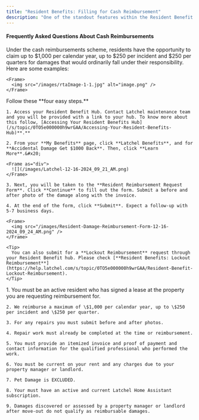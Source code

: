 ```yaml
---
title: "Resident Benefits: Filling for Cash Reimbursement"
description: "One of the standout features within the Resident Benefit Hub is the ability to file for reimbursements. We offer several types of reimbursements, and this guide is designed particularly to help residents like you understand more about cash reimbursements."
---
```


#### Frequently Asked Questions About Cash Reimbursements

<AccordionGroup>
  <Accordion title="How much cash reimbursement a resident can file?">
    Under the cash reimbursements scheme, residents have the opportunity to claim up to $1,000 per calendar year, up to $250 per incident and $250 per quarters for damages that would ordinarily fall under their responsibility.
  </Accordion>

  <Accordion title="What qualifies as accidental damage?">
    Here are some examples:

    <Frame>
      <img src="/images/rtaImage-1-1.jpg" alt="image.png" />
    </Frame>
  </Accordion>

  <Accordion title="How do I submit for cash reimbursements?">
    Follow these **four easy steps.**

    1. Access your Resident Benefit Hub. Contact Latchel maintenance team and you will be provided with a link to your hub. To know more about this follow, [Accessing Your Resident Benefits Hub](/s/topic/0TO5e000000h9wrGAA/Accessing-Your-Resident-Benefits-Hub)**.**

    2. From your **My Benefits** page, click **Latchel Benefits**, and for **Accidental Damage Get $1000 Back**. Then, click **Learn More**.&#x20;

    <Frame as="div">
      ![](/images/Latchel-12-16-2024_09_21_AM.png)
    </Frame>

    3. Next, you will be taken to the **Resident Reimbursement Request Form**. Click **Continue** to fill out the form. Submit a before and after photo of the damage along with the invoice.

    4. At the end of the form, click **Submit**. Expect a follow-up with 5-7 business days.

    <Frame>
      <img src="/images/Resident-Damage-Reimbursement-Form-12-16-2024_09_24_AM.png" />
    </Frame>

    <Tip>
      You can also submit for a **Lockout Reimbursement** request through your Resident Benefit hub. Please check [**Resident Benefits: Lockout Reimbursement**](https://help.latchel.com/s/topic/0TO5e000000h9wrGAA/Resident-Benefit-Lockout-Reimbursement).
    </Tip>
  </Accordion>

  <Accordion title="What are the things I must know to quality for damage reimbursement?" defaultOpen={false}>
    1. You must be an active resident who has signed a lease at the property you are requesting reimbursement for.

    2. We reimburse a maximum of \$1,000 per calendar year, up to \$250 per incident and \$250 per quarter.

    3. For any repairs you must submit before and after photos.

    4. Repair work must already be completed at the time or reimbursement.

    5. You must provide an itemized invoice and proof of payment and contact information for the qualified professional who performed the work.

    6. You must be current on your rent and any charges due to your property manager or landlord.

    7. Pet Damage is EXCLUDED.

    8. Your must have an active and current Latchel Home Assistant subscription.

    9. Damages discovered or assessed by a property manager or landlord after move-out do not qualify as reimbursable damages.
  </Accordion>
</AccordionGroup>